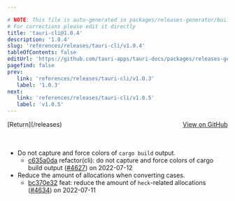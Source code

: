 ```yaml
---

# NOTE: This file is auto-generated in packages/releases-generator/build.ts
# For corrections please edit it directly
title: 'tauri-cli@1.0.4'
description: '1.0.4'
slug: 'references/releases/tauri-cli/v1.0.4'
tableOfContents: false
editUrl: 'https://github.com/tauri-apps/tauri-docs/packages/releases-generator/build.ts'
pagefind: false
prev:
   link: 'references/releases/tauri-cli/v1.0.3'
   label: '1.0.3'
next:
   link: 'references/releases/tauri-cli/v1.0.5'
   label: 'v1.0.5'
---
```


<div style="margin-bottom:3rem; display: flex; justify-content: space-between; align-items: center"><span>[Return](/releases)</span><span><a href="https://github.com/tauri-apps/tauri/releases/tag/tauri-cli-v1.0.4">View on GitHub</a></span></div>

- Do not capture and force colors of `cargo build` output.
  - [c635a0da](https://www.github.com/tauri-apps/tauri/commit/c635a0dad437860d54109adffaf245b7c21bc684) refactor(cli): do not capture and force colors of cargo build output ([#4627](https://www.github.com/tauri-apps/tauri/pull/4627)) on 2022-07-12
- Reduce the amount of allocations when converting cases.
  - [bc370e32](https://www.github.com/tauri-apps/tauri/commit/bc370e326810446e15b1f50fb962b980114ba16b) feat: reduce the amount of `heck`-related allocations ([#4634](https://www.github.com/tauri-apps/tauri/pull/4634)) on 2022-07-11

